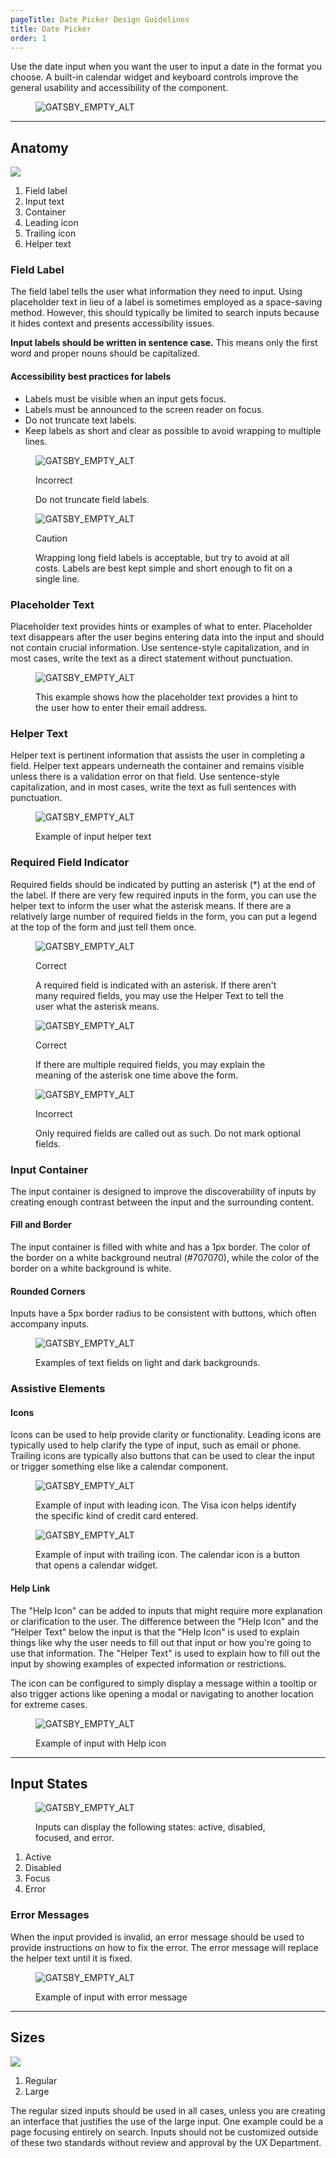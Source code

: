 ```yaml
---
pageTitle: Date Picker Design Guidelines
title: Date Picker
order: 1
---
```


<PageContent componentName="date_picker" type="design">

<LeadParagraph>
  Use the date input when you want the user to input a date in the format you
  choose. A built-in calendar widget and keyboard controls improve the general
  usability and accessibility of the component.
</LeadParagraph>

<figure>
  <div className="image-container">
    <img
      src="../../images/inputs/date-input-example.png"
      alt="GATSBY_EMPTY_ALT"
    />
  </div>
</figure>

---

## Anatomy

![ ](../../images/inputs/Input-anatomy.png)

1. Field label
1. Input text
1. Container
1. Leading icon
1. Trailing icon
1. Helper text

### Field Label

The field label tells the user what information they need to input. Using placeholder text in lieu of a label is sometimes employed as a space-saving method. However, this should typically be limited to search inputs because it hides context and presents accessibility issues.

**Input labels should be written in sentence case.** This means only the first word and proper nouns should be capitalized.

#### Accessibility best practices for labels

- Labels must be visible when an input gets focus.
- Labels must be announced to the screen reader on focus.
- Do not truncate text labels.
- Keep labels as short and clear as possible to avoid wrapping to multiple lines.

<div className="two-col">
  <div className="row">
    <div className="col col-1">
      <figure>
        <img
          src="../../images/inputs/wrong-truncate-label.png"
          alt="GATSBY_EMPTY_ALT"
        />
        <figcaption>
          <p className="title title-incorrect">Incorrect</p>
          <p>Do not truncate field labels.</p>
        </figcaption>
      </figure>
    </div>
    <div className="col col-2">
      <figure>
        <img
          src="../../images/inputs/caution-wrap-label.png"
          alt="GATSBY_EMPTY_ALT"
        />
        <figcaption>
          <p className="title title-caution">Caution</p>
          <p>
            Wrapping long field labels is acceptable, but try to avoid at all
            costs. Labels are best kept simple and short enough to fit on a
            single line.
          </p>
        </figcaption>
      </figure>
    </div>
  </div>
</div>

### Placeholder Text

Placeholder text provides hints or examples of what to enter. Placeholder text disappears after the user begins entering data into the input and should not contain crucial information. Use sentence-style capitalization, and in most cases, write the text as a direct statement without punctuation.

<div className="two-col">
  <div className="row">
    <div className="col col-1">
      <figure>
        <img src="../../images/inputs/input-text.png" alt="GATSBY_EMPTY_ALT" />
        <figcaption>
          <p>
            This example shows how the placeholder text provides a hint to the
            user how to enter their email address.
          </p>
        </figcaption>
      </figure>
    </div>
    <div className="col col-2"></div>
  </div>
</div>

### Helper Text

Helper text is pertinent information that assists the user in completing a field. Helper text appears underneath the container and remains visible unless there is a validation error on that field. Use sentence-style capitalization, and in most cases, write the text as full sentences with punctuation.

<div className="two-col">
  <div className="row">
    <div className="col col-1">
      <figure>
        <img
          src="../../images/inputs/input-helper-text.png"
          alt="GATSBY_EMPTY_ALT"
        />
        <figcaption>
          <p>Example of input helper text</p>
        </figcaption>
      </figure>
    </div>
    <div className="col col-2"></div>
  </div>
</div>

### Required Field Indicator

Required fields should be indicated by putting an asterisk (\*) at the end of the label. If there are very few required inputs in the form, you can use the helper text to inform the user what the asterisk means. If there are a relatively large number of required fields in the form, you can put a legend at the top of the form and just tell them once.

<div className="two-col">
  <div className="row">
    <div className="col col-1">
      <figure>
        <img
          src="../../images/inputs/single-required-field.png"
          alt="GATSBY_EMPTY_ALT"
        />
        <figcaption>
          <p className="title title-correct">Correct</p>
          <p>
            A required field is indicated with an asterisk. If there aren't many
            required fields, you may use the Helper Text to tell the user what
            the asterisk means.
          </p>
        </figcaption>
      </figure>
    </div>
    <div className="col col-2">
      <figure>
        <img
          src="../../images/inputs/multiple-required-fields.png"
          alt="GATSBY_EMPTY_ALT"
        />
        <figcaption>
          <p className="title title-correct">Correct</p>
          <p>
            If there are multiple required fields, you may explain the meaning
            of the asterisk one time above the form.
          </p>
        </figcaption>
      </figure>
    </div>
  </div>
  <div className="row">
    <div className="col col-1">
      <figure>
        <img
          src="../../images/inputs/wrong-optional-field.png"
          alt="GATSBY_EMPTY_ALT"
        />
        <figcaption>
          <p className="title title-incorrect">Incorrect</p>
          <p>
            Only required fields are called out as such. Do not mark optional
            fields.
          </p>
        </figcaption>
      </figure>
    </div>
    <div className="col col-2"></div>
  </div>
</div>

### Input Container

The input container is designed to improve the discoverability of inputs by creating enough contrast between the input and the surrounding content.

#### Fill and Border

The input container is filled with white and has a 1px border. The color of the border on a white background neutral (#707070), while the color of the border on a white background is white.

#### Rounded Corners

Inputs have a 5px border radius to be consistent with buttons, which often accompany inputs.

<div className="two-col">
  <div className="row">
    <div className="col col-1">
      <figure>
        <img
          src="../../images/inputs/input-container.png"
          alt="GATSBY_EMPTY_ALT"
        />
        <figcaption>
          <p>Examples of text fields on light and dark backgrounds.</p>
        </figcaption>
      </figure>
    </div>
    <div className="col col-2"></div>
  </div>
</div>

### Assistive Elements

#### Icons

Icons can be used to help provide clarity or functionality. Leading icons are typically used to help clarify the type of input, such as email or phone. Trailing icons are typically also buttons that can be used to clear the input or trigger something else like a calendar component.

<div className="two-col">
  <div className="row">
    <div className="col col-1">
      <figure>
        <img
          src="../../images/inputs/input-leading-icon.png"
          alt="GATSBY_EMPTY_ALT"
        />
        <figcaption>
          <p>
            Example of input with leading icon. The Visa icon helps identify the
            specific kind of credit card entered.
          </p>
        </figcaption>
      </figure>
    </div>
    <div className="col col-2">
      <figure>
        <img
          src="../../images/inputs/input-trailing-icon.png"
          alt="GATSBY_EMPTY_ALT"
        />
        <figcaption>
          <p>
            Example of input with trailing icon. The calendar icon is a button
            that opens a calendar widget.
          </p>
        </figcaption>
      </figure>
    </div>
  </div>
</div>

#### Help Link

The "Help Icon" can be added to inputs that might require more explanation or clarification to the user. The difference between the "Help Icon" and the "Helper Text" below the input is that the "Help Icon" is used to explain things like why the user needs to fill out that input or how you're going to use that information. The "Helper Text" is used to explain how to fill out the input by showing examples of expected information or restrictions.

The icon can be configured to simply display a message within a tooltip or also trigger actions like opening a modal or navigating to another location for extreme cases.

<div className="two-col">
  <div className="row">
    <div className="col col-1">
      <figure>
        <img
          src="../../images/inputs/input-what-is-this.png"
          alt="GATSBY_EMPTY_ALT"
        />
        <figcaption>
          <p>Example of input with Help icon</p>
        </figcaption>
      </figure>
    </div>
    <div className="col col-2"></div>
  </div>
</div>

---

## Input States

<div className="two-col">
  <div className="row">
    <div className="col col-1">
      <figure>
        <img
          src="../../images/inputs/input-states.png"
          alt="GATSBY_EMPTY_ALT"
        />
        <figcaption>
          <p>
            Inputs can display the following states: active, disabled, focused,
            and error.
          </p>
        </figcaption>
      </figure>
    </div>
    <div className="col col-2"></div>
  </div>
</div>

1. Active
1. Disabled
1. Focus
1. Error

<span className="horizontal-spacer"></span>

### Error Messages

When the input provided is invalid, an error message should be used to provide instructions on how to fix the error. The error message will replace the helper text until it is fixed.

<div className="two-col">
  <div className="row">
    <div className="col col-1">
      <figure>
        <img
          src="../../images/inputs/input-error-message.png"
          alt="GATSBY_EMPTY_ALT"
        />
        <figcaption>
          <p>Example of input with error message</p>
        </figcaption>
      </figure>
    </div>
    <div className="col col-2"></div>
  </div>
</div>

---

## Sizes

![ ](../../images/inputs/input-sizes.png)

1. Regular
1. Large

The regular sized inputs should be used in all cases, unless you are creating an interface that justifies the use of the large input. One example could be a page focusing entirely on search. Inputs should not be customized outside of these two standards without review and approval by the UX Department.

</PageContent>
